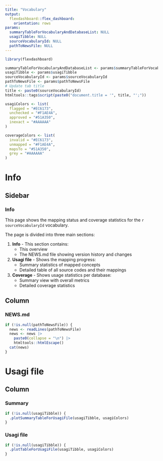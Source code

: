 ```yaml
---
title: "Vocabulary"
output: 
  flexdashboard::flex_dashboard:
    orientation: rows
params: 
  summaryTableForVocabularyAndDatabaseList: NULL
  usagiTibble: NULL
  sourceVocabularyId: NULL
  pathToNewsFile: NULL
---
```



```r
library(flexdashboard)

summaryTableForVocabularyAndDatabaseList <- params$summaryTableForVocabularyAndDatabaseList
usagiTibble <- params$usagiTibble
sourceVocabularyId <- params$sourceVocabularyId
pathToNewsFile <- params$pathToNewsFile
# Update tab title
title <- paste0(sourceVocabularyId)
htmltools::tags$script(paste0("document.title = '", title, "';"))

usagiColors <- list(
  flagged = "#EC6173",
  unchecked = "#F1AE4A",
  approved = "#51A350",
  inexact = "#AAAAAA"
)

coverageColors <- list(
  invalid = "#EC6173",
  unmapped = "#F1AE4A",
  mapsTo = "#51A350",
  grey = "#AAAAAA"
)

```


Info
=====================================

Sidebar {.sidebar data-width=300}
-----------------------------------------------------------------------
### Info
This page shows the mapping status and coverage statistics for the `r sourceVocabularyId` vocabulary.

The page is divided into three main sections:

1. **Info** - This section contains:
   - This overview
   - The NEWS.md file showing version history and changes

2. **Usagi file** - Shows the mapping progress:
   - Summary statistics of mapped concepts
   - Detailed table of all source codes and their mappings

3. **Coverage** - Shows usage statistics per database:
   - Summary view with overall metrics
   - Detailed coverage statistics


Column {.tabset}
-----------------------------------------------------------------------
### NEWS.md

```r
if (!is.null(pathToNewsFile)) {
  news <- readLines(pathToNewsFile)
  news <- news |>
    paste0(collapse = "\n") |>
    htmltools::htmlEscape()
  cat(news)
}
```


Usagi file
=====================================

Column {.tabset}
-----------------------------------------------------------------------
### Summary

```r
if (!is.null(usagiTibble)) {
  .plotSummaryTableForUsagiFile(usagiTibble, usagiColors)
}
```

### Usagi file

```r
if (!is.null(usagiTibble)) {
  .plotTableForUsagiFile(usagiTibble, usagiColors)
}
```


